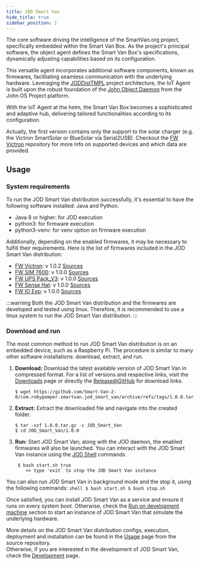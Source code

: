 ```yaml
---
title: JOD Smart Van
hide_title: true
sidebar_position: 1
---
```


<!--
 FROM   @site/src/components/templates/PageSoftware
 VER    1.0.3
-->





<SoftwareTitle
  name={software_name}
  status={software_status} />

<SoftwareHeader
  name={software_name}
  code={software_code}
  category={software_category}
  language={software_language}
  current_status={software_status}
  current_version={software_version}
  url_logo="/img/software/jod_smart_van/jod_smart_van_logo_200.png"
  url_repo="https://github.com/Smart-Van-2-0/com.robypomper.smartvan.jod_smart_van/"
  url_downloads="https://github.com/Smart-Van-2-0/com.robypomper.smartvan.jod_smart_van/releases/"
  url_support="https://github.com/Smart-Van-2-0/com.robypomper.smartvan.jod_smart_van/issues" >

The core software driving the intelligence of the SmartVan.org project,
specifically embedded within the Smart Van Box. As the project's principal
software, the object agent defines the Smart Van Box's specifications, dynamically
adjusting capabilities based on its configuration.

This versatile agent incorporates additional software components, known as
firmwares, facilitating seamless communication with the underlying hardware.
Leveraging the [JODDistTMPL](https://github.com/johnosproject/com.robypomper.josp.jod.template)
project architecture, the IoT Agent is built upon the robust foundation of
the [John Object Daemon](https://github.com/johnosproject/com.robypomper.josp.jod)
from the John OS Project platform.

With the IoT Agent at the helm, the Smart Van Box becomes a sophisticated and
adaptive hub, delivering tailored functionalities according to its configuration.

Actually, the first version contains only the support to the solar charger
(e.g. the Victron SmartSolar or BlueSolar via Serial2USB). Checkout the
[FW Victron](https://github.com/Smart-Van-2-0/com.robypomper.smartvan.fw.victron/)
repository for more info on supported devices and which data are provided.

</SoftwareHeader>


## Usage

### System requirements

To run the JOD Smart Van distribution successfully, it's essential to have the
following software installed: Java and Python.

* Java 8 or higher: for JOD execution
* python3: for firmware execution
* python3-venv: for venv option on firmware execution

Additionally, depending on the enabled firmwares, it may be necessary to fulfill
their requirements. Here is the list of firmwares included in the JOD Smart Van
distribution:

* [FW Victron](/docs/software/firmware/fw_victron): v 1.0.2 [Sources](https://github.com/Smart-Van-2-0/com.robypomper.smartvan.fw.victron/)
* [FW SIM 7600](/docs/software/firmware/fw_sim7600): v 1.0.0 [Sources](https://github.com/Smart-Van-2-0/com.robypomper.smartvan.fw.sim7600/)
* [FW UPS Pack_V3](/docs/software/firmware/fw_upspack_v3): v 1.0.0 [Sources](https://github.com/Smart-Van-2-0/com.robypomper.smartvan.fw.upspack_v3/)
* [FW Sense Hat](/docs/software/firmware/fw_sensehat): v 1.0.0 [Sources](https://github.com/Smart-Van-2-0/com.robypomper.smartvan.fw.sensehat/)
* [FW IO Exp](/docs/software/firmware/fw_ioexp): v 1.0.0 [Sources](https://github.com/Smart-Van-2-0/com.robypomper.smartvan.fw.ioexp/)

:::warning
Both the JOD Smart Van distribution and the firmwares are developed and tested
using linux. Therefore, it is recommended to use a linux system to run the JOD
Smart Van distribution.
:::

### Download and run

The most common method to run JOD Smart Van distribution is on an embedded
device, such as a Raspberry Pi. The procedure is similar to many other software
installations: download, extract, and run.

1. **Download:**
  Download the latest available version of JOD Smart Van in compressed format.
  For a list of versions and respective links, visit
  the [Downloads](/docs/software/jod_smart_van/downloads)
  page or directly the [Release@GitHub](https://github.com/Smart-Van-2-0/com.robypomper.smartvan.jod_smart_van/releases)
  for download links.
    ```shell
    $ wget https://github.com/Smart-Van-2-0/com.robypomper.smartvan.jod_smart_van/archive/refs/tags/1.0.0.tar.gz
    ```
2. **Extract:**
  Extract the downloaded file and navigate into the created folder.
    ```shell
    $ tar -xzf 1.0.0.tar.gz -c JOD_Smart_Van
    $ cd JOD_Smart_Van/1.0.0
    ```
3. **Run:**
  Start JOD Smart Van; along with the JOD daemon, the enabled firmwares will
  also be launched. You can interact with the JOD Smart Van instance using the
  [JOD Shell](https://docs.johnosproject.org/references/josp/jod/specs/shell)
  commands.
     ```shell
      $ bash start.sh true
         >> type 'exit` to stop the JOD Smart Van instance
      ```
  You can also run JOD Smart Van in background mode and the stop it, using the
  following commands:
     ```shell
      $ bash start.sh
      $ bash stop.sh
      ```

Once satisfied, you can install JOD Smart Van as a service and ensure it runs
on every system boot. Otherwise, check
the [Run on development machine](https://github.com/Smart-Van-2-0/com.robypomper.smartvan.jod_smart_van/blob/main/docs/development.md#run-on-development-machine)
section to start an instance of JOD Smart Van that simulate the underlying
hardware.

More details on the JOD Smart Van distribution configs, execution, deployment
and installation can be found in
the [Usage](https://github.com/Smart-Van-2-0/com.robypomper.smartvan.jod_smart_van/blob/main/docs/usage.md)
page from the source repository.<br/>
Otherwise, if you are interested in the development of JOD Smart Van, check
the [Development](https://github.com/Smart-Van-2-0/com.robypomper.smartvan.jod_smart_van/blob/main/docs/development.md)
page.
